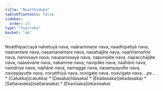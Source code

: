 ```yaml
---
title: "Noatthiduka"
tableOfContents: false
sidebar:
  order: 14
type: "tipitaka"
basket: "ab"
---
```



<DynamicBreadcrumb />

<Division number="410">

<Paragraph number="1257">
Noatthipaccayā nahetuyā nava, naārammaṇe nava, naadhipatiyā nava, naanantare nava, nasamanantare nava, nasahajāte nava, naaññamaññe nava, nanissaye nava, naupanissaye nava, napurejāte nava, napacchājāte nava, naāsevane nava, nakamme nava, navipāke nava, naāhāre nava, naindriye nava, najhāne nava, namagge nava, nasampayutte nava, navippayutte nava, nonatthiyā nava, novigate nava, noavigate nava …pe… .

</Paragraph>
</Division>

<TableOfContents>
* [Catukka](catukka)
* [Dasaka](dasaka)
* [Ekādasaka](ekadasaka)
* [Sattarasaka](sattarasaka)
* [Ekavīsaka](ekavisaka)
</TableOfContents>